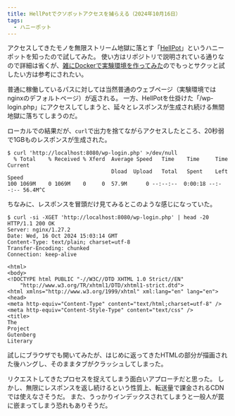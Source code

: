 ```yaml
---
title: HellPotでクソボットアクセスを捕らえる（2024年10月16日）
tags:
  - ハニーポット
---
```

アクセスしてきたモノを無限ストリーム地獄に落とす「[HellPot](https://github.com/yunginnanet/HellPot)」というハニーポットを知ったので試してみた。
使い方はリポジトリで説明されている通りなので詳細は省くが、[雑にDockerで実験環境を作ってみた](https://github.com/nahcnuj/try-HellPot)のでもっとサクッと試したい方は参考にされたい。

普通に稼働しているパスに対しては当然普通のウェブページ（実験環境ではnginxのデフォルトページ）が返される。
一方、HellPotを仕掛けた「/wp-login.php」にアクセスしてしまうと、延々とレスポンスが生成され続ける無間地獄に落ちてしまうのだ。

ローカルでの結果だが、`curl`で出力を捨てながらアクセスしたところ、20秒弱で1GBものレスポンスが生成された。
```
$ curl 'http://localhost:8080/wp-login.php' >/dev/null
  % Total    % Received % Xferd  Average Speed   Time    Time     Time  Current
                                 Dload  Upload   Total   Spent    Left  Speed
100 1069M    0 1069M    0     0  57.9M      0 --:--:--  0:00:18 --:--:-- 56.4M^C
```

ちなみに、レスポンスを冒頭だけ見てみるとこのような感じになっていた。
```
$ curl -si -XGET 'http://localhost:8080/wp-login.php' | head -20
HTTP/1.1 200 OK
Server: nginx/1.27.2
Date: Wed, 16 Oct 2024 15:03:14 GMT
Content-Type: text/plain; charset=utf-8
Transfer-Encoding: chunked
Connection: keep-alive

<html>
<body>
<!DOCTYPE html PUBLIC "-//W3C//DTD XHTML 1.0 Strict//EN"
    "http://www.w3.org/TR/xhtml1/DTD/xhtml1-strict.dtd">
<html xmlns="http://www.w3.org/1999/xhtml" xml:lang="en" lang="en">
<head>
<meta http-equiv="Content-Type" content="text/html;charset=utf-8" />
<meta http-equiv="Content-Style-Type" content="text/css" />
<title>
The
Project
Gutenberg
Literary
```

試しにブラウザでも開いてみたが、はじめに返ってきたHTMLの部分が描画された後ハングし、そのままタブがクラッシュしてしまった。

リクエストしてきたプロセスを捉えてしまう面白いアプローチだと思った。
しかし、無限にレスポンスを返し続けるという性質上、転送量で課金されるCDNでは使えなさそうだ。
また、うっかりインデックスされてしまうと一般人が罠に嵌まってしまう恐れもありそうだ。
